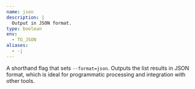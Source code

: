 ```yaml
---
name: json
description: |
  Output in JSON format.
type: boolean
env:
  - TG_JSON
aliases:
  - -j
---
```


A shorthand flag that sets `--format=json`. Outputs the list results in JSON format, which is ideal for programmatic processing and integration with other tools.
